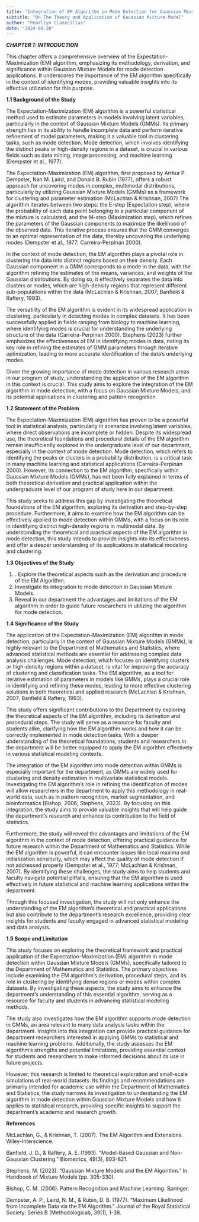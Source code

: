 ```yaml
---
title: "Integration of EM Algorithm in Mode Detection for Gaussian Mixture Models"
subtitle: "On The Theory and Application of Gaussian Mixture Model"
author: "Pearllyn Clavecillas"
date: "2024-09-20"
---
```

***CHAPTER 1: INTRODUCTION***

  This chapter offers a comprehensive overview of the Expectation-Maximization (EM) algorithm, emphasizing its methodology, derivation, and significance within Gaussian Mixture Models for mode detection applications. It underscores the importance of the EM algorithm specifically in the context of identifying modes, providing valuable insights into its effective utilization for this purpose.

**1.1 Background of the Study**

  The Expectation-Maximization (EM) algorithm is a powerful statistical method used to estimate parameters in models involving latent variables, particularly in the context of Gaussian Mixture Models (GMMs). Its primary strength lies in its ability to handle incomplete data and perform iterative refinement of model parameters, making it a valuable tool in clustering tasks, such as mode detection. Mode detection, which involves identifying the distinct peaks or high-density regions in a dataset, is crucial in various fields such as data mining, image processing, and machine learning (Dempster et al., 1977).
  
  The Expectation-Maximization (EM) algorithm, first proposed by Arthur P. Dempster, Nan M. Laird, and Donald B. Rubin (1977), offers a robust approach for uncovering modes in complex, multimodal distributions, particularly by utilizing Gaussian Mixture Models (GMMs) as a framework for clustering and parameter estimation (McLachlan & Krishnan, 2007) The algorithm iterates between two steps: the E-step (Expectation step), where the probability of each data point belonging to a particular component of the mixture is calculated, and the M-step (Maximization step), which refines the parameters of the Gaussian components to maximize the likelihood of the observed data. This iterative process ensures that the GMM converges to an optimal representation of the data, thereby uncovering the underlying modes (Dempster et al., 1977; Carreira-Perpinan 2000).
  
  In the context of mode detection, the EM algorithm plays a pivotal role in clustering the data into distinct regions based on their density. Each Gaussian component in a GMM corresponds to a mode in the data, with the algorithm refining the estimates of the means, variances, and weights of the Gaussian distributions. By doing so, it effectively separates the data into clusters or modes, which are high-density regions that represent different sub-populations within the data (McLachlan & Krishnan, 2007; Banfield & Raftery, 1993).
  
  The versatility of the EM algorithm is evident in its widespread application in clustering, particularly in detecting modes in complex datasets. It has been successfully applied in fields ranging from biology to machine learning, where identifying modes is crucial for understanding the underlying structure of the data (Carreira-Perpinan 2000). Stephens (2023) further emphasizes the effectiveness of EM in identifying modes in data, noting its key role in refining the estimates of GMM parameters through iterative optimization, leading to more accurate identification of the data’s underlying modes.
  
  Given the growing importance of mode detection in various research areas in our program of study, understanding the application of the EM algorithm in this context is crucial. This study aims to explore the integration of the EM algorithm in mode detection, with a focus on Gaussian Mixture Models, and its potential applications in clustering and pattern recognition. 



**1.2 Statement of the Problem**

  The Expectation-Maximization (EM) algorithm has proven to be a powerful tool in statistical analysis, particularly in scenarios involving latent variables, where direct observations are incomplete or hidden. Despite its widespread use, the theoretical foundations and procedural details of the EM algorithm remain insufficiently explored in the undergraduate level of our department, especially in the context of mode detection. Mode detection, which refers to identifying the peaks or clusters in a probability distribution, is a critical task in many machine learning and statistical applications (Carreira-Perpinan 2000). However, its connection to the EM algorithm, specifically within Gaussian Mixture Models (GMMs), has not been fully explained in terms of both theoretical derivation and practical application within the undergraduate level of our program of study here in our department.
  
  This study seeks to address this gap by investigating the theoretical foundations of the EM algorithm, exploring its derivation and step-by-step procedure. Furthermore, it aims to examine how the EM algorithm can be effectively applied to mode detection within GMMs, with a focus on its role in identifying distinct high-density regions in multimodal data. By understanding the theoretical and practical aspects of the EM algorithm in mode detection, this study intends to provide insights into its effectiveness and offer a deeper understanding of its applications in statistical modeling and clustering.
 

**1.3 Objectives of the Study**

1. . Explore the theoretical aspects such as the derivation and procedure of the EM Algorithm.
2. Investigate its integration to mode detection in Gaussian Mixture Models.
3. Reveal in our department the advantages and limitations of the EM algorithm in order to guide future researchers in utilizing the algorithm for mode detection.


**1.4 Significance of the Study**

  The application of the Expectation-Maximization (EM) algorithm in mode detection, particularly in the context of Gaussian Mixture Models (GMMs), is highly relevant to the Department of Mathematics and Statistics, where advanced statistical methods are essential for addressing complex data analysis challenges. Mode detection, which focuses on identifying clusters or high-density regions within a dataset, is vital for improving the accuracy of clustering and classification tasks. The EM algorithm, as a tool for iterative estimation of parameters in models like GMMs, plays a crucial role in identifying and refining these modes, leading to more effective clustering solutions in both theoretical and applied research (McLachlan & Krishnan, 2007; Banfield & Raftery, 1993).
  
  This study offers significant contributions to the Department by exploring the theoretical aspects of the EM algorithm, including its derivation and procedural steps. The study will serve as a resource for faculty and students alike, clarifying how the EM algorithm works and how it can be correctly implemented in mode detection tasks. With a deeper understanding of the theoretical foundations, students and researchers in the department will be better equipped to apply the EM algorithm effectively in various statistical modeling contexts.
  
  The integration of the EM algorithm into mode detection within GMMs is especially important for the department, as GMMs are widely used for clustering and density estimation in multivariate statistical models. Investigating the EM algorithm’s role in refining the identification of modes will allow researchers in the department to apply this methodology in real-world data, such as in pattern recognition, market segmentation, and bioinformatics (Bishop, 2006; Stephens, 2023). By focusing on this integration, the study aims to provide valuable insights that will help guide the department's research and enhance its contribution to the field of statistics.
  
  Furthermore, the study will reveal the advantages and limitations of the EM algorithm in the context of mode detection, offering practical guidance for future research within the Department of Mathematics and Statistics. While the EM algorithm is powerful, it can encounter issues like local maxima and initialization sensitivity, which may affect the quality of mode detection if not addressed properly (Dempster et al., 1977; McLachlan & Krishnan, 2007). By identifying these challenges, the study aims to help students and faculty navigate potential pitfalls, ensuring that the EM algorithm is used effectively in future statistical and machine learning applications within the department.
  
  Through this focused investigation, the study will not only enhance the understanding of the EM algorithm’s theoretical and practical applications but also contribute to the department's research excellence, providing clear insights for students and faculty engaged in advanced statistical modeling and data analysis.


**1.5 Scope and Limitation**

  This study focuses on exploring the theoretical framework and practical application of the Expectation-Maximization (EM) algorithm in mode detection within Gaussian Mixture Models (GMMs), specifically tailored to the Department of Mathematics and Statistics. The primary objectives include examining the EM algorithm's derivation, procedural steps, and its role in clustering by identifying dense regions or modes within complex datasets. By investigating these aspects, the study aims to enhance the department's understanding of this essential algorithm, serving as a resource for faculty and students in advancing statistical modeling methods.
  
  The study also investigates how the EM algorithm supports mode detection in GMMs, an area relevant to many data analysis tasks within the department. Insights into this integration can provide practical guidance for department researchers interested in applying GMMs to statistical and machine learning problems. Additionally, the study assesses the EM algorithm's strengths and potential limitations, providing essential context for students and researchers to make informed decisions about its use in future projects.
  
  However, this research is limited to theoretical exploration and small-scale simulations of real-world datasets. Its findings and recommendations are primarily intended for academic use within the Department of Mathematics and Statistics, the study narrows its investigation to understanding the EM algorithm in mode detection within Gaussian Mixture Models and how it applies to statistical research, providing specific insights to support the department’s academic and research growth.



**References**

McLachlan, G., & Krishnan, T. (2007). The EM Algorithm and Extensions. Wiley-Interscience.

Banfield, J. D., & Raftery, A. E. (1993). "Model-Based Gaussian and Non-Gaussian Clustering." Biometrics, 49(3), 803-821.

Stephens, M. (2023). "Gaussian Mixture Models and the EM Algorithm." In Handbook of Mixture Models (pp. 305-330).

Bishop, C. M. (2006). Pattern Recognition and Machine Learning. Springer.

Dempster, A. P., Laird, N. M., & Rubin, D. B. (1977). "Maximum Likelihood from Incomplete Data via the EM Algorithm." Journal of the Royal Statistical Society: Series B (Methodological), 39(1), 1-38.
